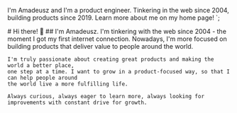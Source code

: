   I'm Amadeusz and I'm a product engineer.
  Tinkering in the web since 2004, building products since 2019.
  Learn more about me on my home page!
`;

<Hero>
  <HeroHeader>
    # Hi there! 👋
    ## I'm Amadeusz.
  </HeroHeader>
  <HeroBody>
    I'm tinkering with the web since 2004 - the moment I got my first internet connection.
    Nowadays, I'm more focused on building products that deliver value to people around the world.

    I'm truly passionate about creating great products and making the world a better place,
    one step at a time. I want to grow in a product-focused way, so that I can help people around
    the world live a more fulfilling life.

    Always curious, always eager to learn more, always looking for improvements with constant drive for growth.
  </HeroBody>
</Hero>
<HeroImage />
